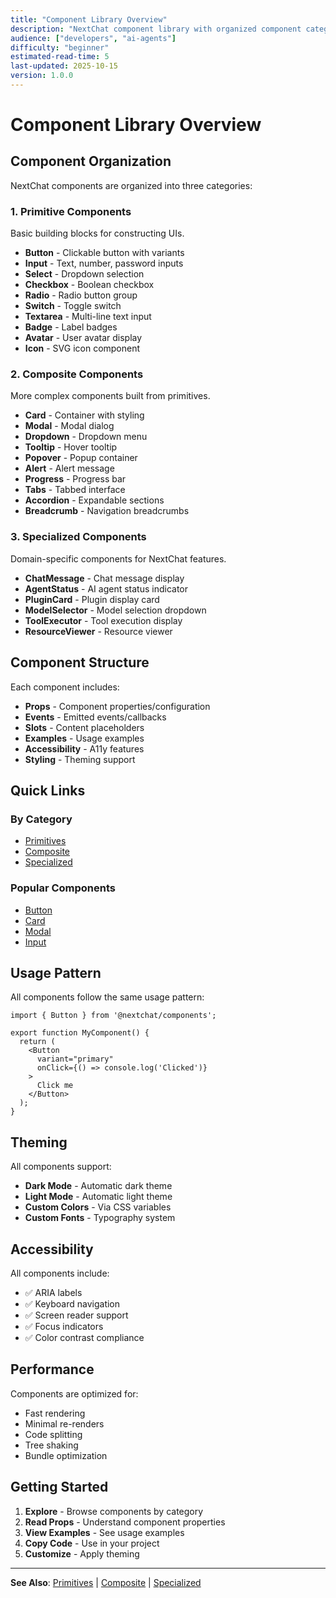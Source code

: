 ```yaml
---
title: "Component Library Overview"
description: "NextChat component library with organized component categories and usage"
audience: ["developers", "ai-agents"]
difficulty: "beginner"
estimated-read-time: 5
last-updated: 2025-10-15
version: 1.0.0
---
```


# Component Library Overview

## Component Organization

NextChat components are organized into three categories:

### 1. Primitive Components
Basic building blocks for constructing UIs.

- **Button** - Clickable button with variants
- **Input** - Text, number, password inputs
- **Select** - Dropdown selection
- **Checkbox** - Boolean checkbox
- **Radio** - Radio button group
- **Switch** - Toggle switch
- **Textarea** - Multi-line text input
- **Badge** - Label badges
- **Avatar** - User avatar display
- **Icon** - SVG icon component

### 2. Composite Components
More complex components built from primitives.

- **Card** - Container with styling
- **Modal** - Modal dialog
- **Dropdown** - Dropdown menu
- **Tooltip** - Hover tooltip
- **Popover** - Popup container
- **Alert** - Alert message
- **Progress** - Progress bar
- **Tabs** - Tabbed interface
- **Accordion** - Expandable sections
- **Breadcrumb** - Navigation breadcrumbs

### 3. Specialized Components
Domain-specific components for NextChat features.

- **ChatMessage** - Chat message display
- **AgentStatus** - AI agent status indicator
- **PluginCard** - Plugin display card
- **ModelSelector** - Model selection dropdown
- **ToolExecutor** - Tool execution display
- **ResourceViewer** - Resource viewer

## Component Structure

Each component includes:
- **Props** - Component properties/configuration
- **Events** - Emitted events/callbacks
- **Slots** - Content placeholders
- **Examples** - Usage examples
- **Accessibility** - A11y features
- **Styling** - Theming support

## Quick Links

### By Category
- [Primitives](./primitives/)
- [Composite](./composite/)
- [Specialized](./specialized/)

### Popular Components
- [Button](/docs//docs/primitives/Button.md)
- [Card](/docs//docs/composite/Card.md)
- [Modal](/docs//docs/composite/Modal.md)
- [Input](/docs//docs/primitives/Input.md)

## Usage Pattern

All components follow the same usage pattern:

```tsx
import { Button } from '@nextchat/components';

export function MyComponent() {
  return (
    <Button 
      variant="primary" 
      onClick={() => console.log('Clicked')}
    >
      Click me
    </Button>
  );
}
```

## Theming

All components support:
- **Dark Mode** - Automatic dark theme
- **Light Mode** - Automatic light theme
- **Custom Colors** - Via CSS variables
- **Custom Fonts** - Typography system

## Accessibility

All components include:
- ✅ ARIA labels
- ✅ Keyboard navigation
- ✅ Screen reader support
- ✅ Focus indicators
- ✅ Color contrast compliance

## Performance

Components are optimized for:
- Fast rendering
- Minimal re-renders
- Code splitting
- Tree shaking
- Bundle optimization

## Getting Started

1. **Explore** - Browse components by category
2. **Read Props** - Understand component properties
3. **View Examples** - See usage examples
4. **Copy Code** - Use in your project
5. **Customize** - Apply theming

---

**See Also**: [Primitives](./primitives/) | [Composite](./composite/) | [Specialized](./specialized/)

